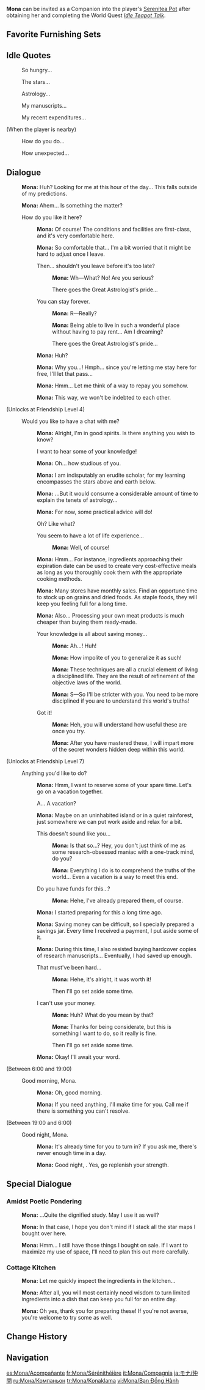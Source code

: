 {{CharacterTabs}}
{{Furnishing Infobox
|title          = Mona
|id             = 368128
|image          = Character Mona Thumb.png
|category       = Companion
|subcategory    = Companion
|quality        = 5
|adeptal_energy = 300
|load           = 1200
|description    = Character In-Residence
}}
'''Mona''' can be invited as a Companion into the player's [[Serenitea Pot]] after obtaining her and completing the World Quest ''[[Idle Teapot Talk]]''.

==Favorite Furnishing Sets==
{{HousingCompanion|favorite}}
{{Companion Favor Table}}

==Idle Quotes==
{{Dialogue Start}}
: {{DIcon|Idle}} So hungry...
: {{DIcon|Idle}} The stars...
: {{DIcon|Idle}} Astrology...
: {{DIcon|Idle}} My manuscripts...
: {{DIcon|Idle}} My recent expenditures...

;(When the player is nearby)
: {{DIcon|Idle}} How do you do...
: {{DIcon|Idle}} How unexpected...
{{Dialogue End}}

==Dialogue==
{{Dialogue Start}}
:{{A|vo mona mimitomo hello 01.ogg}} '''Mona:''' Huh? Looking for me at this hour of the day... This falls outside of my predictions.
:{{A|vo mona mimitomo hello 02.ogg}} '''Mona:''' Ahem... Is something the matter?
:{{DIcon}} How do you like it here?
::{{A|vo mona mimitomo friendship1 01.ogg}} '''Mona:''' Of course! The conditions and facilities are first-class, and it's very comfortable here.
::{{A|vo mona mimitomo friendship1 02.ogg}} '''Mona:''' So comfortable that... I'm a bit worried that it might be hard to adjust once I leave.
::{{DIcon}} Then... shouldn't you leave before it's too late?
:::{{A|vo mona mimitomo friendship1 03a.ogg}} '''Mona:''' Wh&mdash;What? No! Are you serious?
:::{{DIcon}} There goes the Great Astrologist's pride...
::{{DIcon}} You can stay forever.
:::{{A|vo mona mimitomo friendship1 03b 1.ogg}} '''Mona:''' R&mdash;Really?
:::{{A|vo mona mimitomo friendship1 03b 2.ogg}} '''Mona:''' Being able to live in such a wonderful place without having to pay rent... Am I dreaming?
:::{{DIcon}} There goes the Great Astrologist's pride...
::{{A|vo mona mimitomo friendship1 04.ogg}} '''Mona:''' Huh?
::{{A|vo mona mimitomo friendship1 05.ogg}} '''Mona:''' Why you...! Hmph... since you're letting me stay here for free, I'll let that pass...
::{{A|vo mona mimitomo friendship1 06.ogg}} '''Mona:''' Hmm... Let me think of a way to repay you somehow.
::{{A|vo mona mimitomo friendship1 07.ogg}} '''Mona:''' This way, we won't be indebted to each other.
;(Unlocks at Friendship Level 4)
:{{DIcon}} Would you like to have a chat with me?
::{{A|vo mona mimitomo friendship2 01.ogg}} '''Mona:''' Alright, I'm in good spirits. Is there anything you wish to know?
::{{DIcon}} I want to hear some of your knowledge!
::{{A|vo mona mimitomo friendship2 02.ogg}} '''Mona:''' Oh... how studious of you.
::{{A|vo mona mimitomo friendship2 03.ogg}} '''Mona:''' I am indisputably an erudite scholar, for my learning encompasses the stars above and earth below.
::{{A|vo mona mimitomo friendship2 04.ogg}} '''Mona:''' ...But it would consume a considerable amount of time to explain the tenets of astrology...
::{{A|vo mona mimitomo friendship2 05.ogg}} '''Mona:''' For now, some practical advice will do!
::{{DIcon}} Oh? Like what?
::{{DIcon}} You seem to have a lot of life experience...
:::{{A|vo mona mimitomo friendship2 06b.ogg}} '''Mona:''' Well, of course!
::{{A|vo mona mimitomo friendship2 07.ogg}} '''Mona:''' Hmm... For instance, ingredients approaching their expiration date can be used to create very cost-effective meals as long as you thoroughly cook them with the appropriate cooking methods.
::{{A|vo mona mimitomo friendship2 08.ogg}} '''Mona:''' Many stores have monthly sales. Find an opportune time to stock up on grains and dried foods. As staple foods, they will keep you feeling full for a long time.
::{{A|vo mona mimitomo friendship2 09.ogg}} '''Mona:''' Also... Processing your own meat products is much cheaper than buying them ready-made.
::{{DIcon}} Your knowledge is all about saving money...
:::{{A|vo mona mimitomo friendship2 10a 1.ogg}} '''Mona:''' Ah...! Huh!
:::{{A|vo mona mimitomo friendship2 10a 2.ogg}} '''Mona:''' How impolite of you to generalize it as such!
:::{{A|vo mona mimitomo friendship2 10a 3.ogg}} '''Mona:''' These techniques are all a crucial element of living a disciplined life. They are the result of refinement of the objective laws of the world.
:::{{A|vo mona mimitomo friendship2 10a 4.ogg}} '''Mona:''' S&mdash;So I'll be stricter with you. You need to be more disciplined if you are to understand this world's truths!
::{{DIcon}} Got it!
:::{{A|vo mona mimitomo friendship2 10b 1.ogg}} '''Mona:''' Heh, you will understand how useful these are once you try.
:::{{A|vo mona mimitomo friendship2 10b 2.ogg}} '''Mona:''' After you have mastered these, I will impart more of the secret wonders hidden deep within this world.
;(Unlocks at Friendship Level 7)
:{{DIcon}} Anything you'd like to do?
::{{A|vo mona mimitomo friendship3 01.ogg}} '''Mona:''' Hmm, I want to reserve some of your spare time. Let's go on a vacation together.
::{{DIcon}} A... A vacation?
::{{A|vo mona mimitomo friendship3 02.ogg}} '''Mona:''' Maybe on an uninhabited island or in a quiet rainforest, just somewhere we can put work aside and relax for a bit.
::{{DIcon}} This doesn't sound like you...
:::{{A|vo mona mimitomo friendship3 03a 1.ogg}} '''Mona:''' Is that so...? Hey, you don't just think of me as some research-obsessed maniac with a one-track mind, do you?
:::{{A|vo mona mimitomo friendship3 03a 2.ogg}} '''Mona:''' Everything I do is to comprehend the truths of the world... Even a vacation is a way to meet this end.
::{{DIcon}} Do you have funds for this...?
:::{{A|vo mona mimitomo friendship3 03b.ogg}} '''Mona:''' Hehe, I've already prepared them, of course.
::{{A|vo mona mimitomo friendship3 04.ogg}} '''Mona:''' I started preparing for this a long time ago.
::{{A|vo mona mimitomo friendship3 05.ogg}} '''Mona:''' Saving money can be difficult, so I specially prepared a savings jar. Every time I received a payment, I put aside some of it.
::{{A|vo mona mimitomo friendship3 06.ogg}} '''Mona:''' During this time, I also resisted buying hardcover copies of research manuscripts... Eventually, I had saved up enough.
::{{DIcon}} That must've been hard...
:::{{A|vo mona mimitomo friendship3 07a.ogg}} '''Mona:''' Hehe, it's alright, it was worth it!
:::{{DIcon}} Then I'll go set aside some time.
::{{DIcon}} I can't use your money.
:::{{A|vo mona mimitomo friendship3 07b 1.ogg}} '''Mona:''' Huh? What do you mean by that?
:::{{A|vo mona mimitomo friendship3 07b 2.ogg}} '''Mona:''' Thanks for being considerate, but this is something I want to do, so it really is fine.
:::{{DIcon}} Then I'll go set aside some time.
::{{A|vo mona mimitomo friendship3 08.ogg}} '''Mona:''' Okay! I'll await your word.
;<nowiki>(Between 6:00 and 19:00)</nowiki>
:{{DIcon}} Good morning, Mona.
::{{A|vo mona mimitomo morning 01.ogg}} '''Mona:''' Oh, good morning.
::{{A|vo mona mimitomo morning 02.ogg}} '''Mona:''' If you need anything, I'll make time for you. Call me if there is something you can't resolve.
;<nowiki>(Between 19:00 and 6:00)</nowiki>
:{{DIcon}} Good night, Mona.
::{{A|vo mona mimitomo night 01.ogg}} '''Mona:''' It's already time for you to turn in? If you ask me, there's never enough time in a day.
::{{A|vo mona mimitomo night 02.ogg}} '''Mona:''' Good night, {{Traveler}}. Yes, go replenish your strength.
{{Dialogue End}}

==Special Dialogue==
{{HousingCompanion|special}}

===Amidst Poetic Pondering===
{{Dialogue Start}}
:{{A|vo mimitomo md mona study 01.ogg}} '''Mona:''' ...Quite the dignified study. May I use it as well?
:{{A|vo mimitomo md mona study 02.ogg}} '''Mona:''' In that case, I hope you don't mind if I stack all the star maps I bought over here.
:{{A|vo mimitomo md mona study 03.ogg}} '''Mona:''' Hmm... I still have those things I bought on sale. If I want to maximize my use of space, I'll need to plan this out more carefully.
{{Dialogue End}}

===Cottage Kitchen===
{{Dialogue Start}}
:{{A|vo mimitomo md mona kitchen 01.ogg}} '''Mona:''' Let me quickly inspect the ingredients in the kitchen...
:{{A|vo mimitomo md mona kitchen 02.ogg}} '''Mona:''' After all, you will most certainly need wisdom to turn limited ingredients into a dish that can keep you full for an entire day.
:{{A|vo mimitomo md mona kitchen 03.ogg}} '''Mona:''' Oh yes, thank you for preparing these! If you're not averse, you're welcome to try some as well.
{{Dialogue End}}

==Change History==
{{Change History|1.6}}

==Navigation==
{{Furnishing Navbox/Living|Companion}}

[[es:Mona/Acompañante]]
[[fr:Mona/Sérénithéière]]
[[it:Mona/Compagnia]]
[[ja:モナ/仲間]]
[[ru:Мона/Компаньон]]
[[tr:Mona/Konaklama]]
[[vi:Mona/Bạn Đồng Hành]]